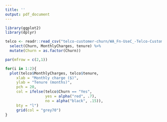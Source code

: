 ```yaml
---
title: ''
output: pdf_document
---
```


\pagenumbering{gobble}

```r
library(ggplot2)
library(dplyr)

telco <- readr::read_csv("telco-customer-churn/WA_Fn-UseC_-Telco-Customer-Churn.csv") %>% 
  select(Churn, MonthlyCharges, tenure) %>% 
  mutate(Churn = as.factor(Churn))

par(mfrow = c(2,1))

for(i in 1:2){
  plot(telco$MonthlyCharges, telco$tenure, 
     xlab = "Monthly charge ($)",
     ylab = "Tenure (months)",
     pch = 20,
     col = ifelse(telco$Churn == "Yes",
                  yes = alpha("red", .7),
                  no = alpha("black", .15)),
     bty = "l")
     grid(col = "grey70")
}

```

